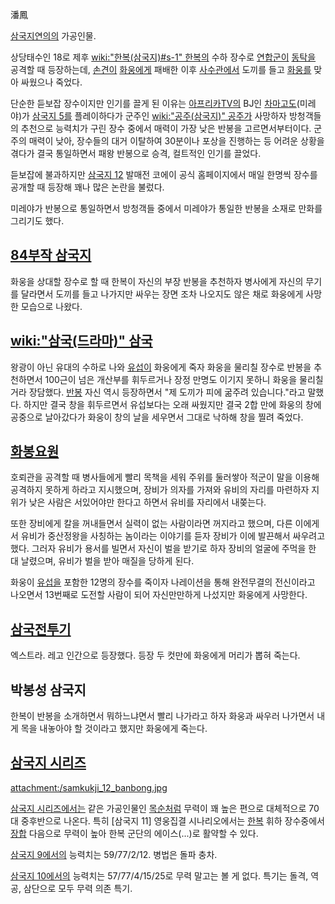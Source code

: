 潘鳳

[[삼국지연의]]의 가공인물.

상당태수인 18로 제후 [[wiki:"한복(삼국지)#s-1" 한복]]의 수하 장수로 [[연합군]]이 [[동탁]]을 공격할 때 등장하는데, [[손견]]이 [[화웅]]에게 패배한 이후 [[사수관]]에서 도끼를 들고 [[화웅]]를 맞아 싸웠으나 죽었다.

단순한 듣보잡 장수이지만 인기를 끌게 된 이유는 [[아프리카TV]]의 BJ인 [[차마고도]](미레야)가 [[삼국지 5]]를 플레이하다가 군주인 [[wiki:"공주(삼국지)" 공주]]가 사망하자 방청객들의 추천으로 능력치가 구린 장수 중에서 매력이 가장 낮은 반봉을 고르면서부터이다. 군주의 매력이 낮아, 장수들의 대거 이탈하여 30분이나 포상을 진행하는 등 어려운 상황을 겪다가 결국 통일하면서 패왕 반봉으로 승격, 컬트적인 인기를 끌었다.

듣보잡에 불과하지만 [[삼국지 12]] 발매전 코에이 공식 홈페이지에서 매일 한명씩 장수를 공개할 때 등장해 꽤나 많은 논란을 불렀다.

미레야가 반봉으로 통일하면서 방청객들 중에서 미레야가 통일한 반봉을 소재로 만화를 그리기도 했다.

== [[84부작 삼국지]] ==
화웅을 상대할 장수로 할 때 한복이 자신의 부장 반봉을 추천하자 병사에게 자신의 무기를 달라면서 도끼를 들고 나가지만 싸우는 장면 조차 나오지도 않은 채로 화웅에게 사망한 모습으로 나왔다.

== [[wiki:"삼국(드라마)" 삼국]] ==
왕광이 아닌 유대의 수하로 나와 [[유섭]]이 화웅에게 죽자 화웅을 물리칠 장수로 반봉을 추천하면서 100근이 넘은 개산부를 휘두르거나 장정 만명도 이기지 못하니 화웅을 물리칠 거라 장담했다. [[반봉]] 자신 역시 등장하면서 "제 도끼가 피에 굶주려 있습니다."라고 말했다. 하지만 결국 창을 휘두르면서 유섭보다는 오래 싸웠지만 결국 2합 만에 화웅의 창에 공중으로 날아갔다가 화웅이 창의 날을 세우면서 그대로 낙하해 창을 찔려 죽었다.

== [[화봉요원]] ==
호뢰관을 공격할 때 병사들에게 빨리 목책을 세워 주위를 둘러쌓아 적군이 말을 이용해 공격하지 못하게 하라고 지시했으며, 장비가 의자를 가져와 유비의 자리를 마련하자 지위가 낮은 사람은 서있어야만 한다고 하면서 유비를 자리에서 내쫒는다.

또한 장비에게 칼을 꺼내들면서 실력이 없는 사람이라면 꺼지라고 했으며, 다른 이에게서 유비가 중산정왕을 사칭하는 놈이라는 이야기를 듣자 장비가 이에 발끈해서 싸우려고했다. 그러자 유비가 용서를 빌면서 자신이 벌을 받기로 하자 장비의 얼굴에 주먹을 한 대 날렸으며, 유비가 벌을 받아 매질을 당하게 된다.

화웅이 [[유섭]]을 포함한 12명의 장수를 죽이자 나레이션을 통해 완전무결의 전신이라고 나오면서 13번째로 도전할 사람이 되어 자신만만하게 나섰지만 화웅에게 사망한다.

== [[삼국전투기]] ==
엑스트라. 레고 인간으로 등장했다. 등장 두 컷만에 화웅에게 머리가 뽑혀 죽는다.
== 박봉성 삼국지 ==
한복이 반봉을 소개하면서 뭐하느냐면서 빨리 나가라고 하자 화웅과 싸우러 나가면서 내게 목을 내놓아야 할 것이라고 했지만 화웅에게 죽는다.

== [[삼국지 시리즈]] ==
attachment:/samkukji_12_banbong.jpg

[[삼국지 시리즈]]에서는 같은 가공인물인 [[목순]]처럼 무력이 꽤 높은 편으로 대체적으로 70대 중후반으로 나온다. 특히 [삼국지 11] 영웅집결 시나리오에서는 [[한복]] 휘하 장수중에서 [[장합]] 다음으로 무력이 높아 한복 군단의 에이스(...)로 활약할 수 있다.

[[삼국지 9]]에서의 능력치는 59/77/2/12. 병법은 돌파 충차.

[[삼국지 10]]에서의 능력치는 57/77/4/15/25로 무력 말고는 볼 게 없다. 특기는 돌격, 역공, 삼단으로 모두 무력 의존 특기.
